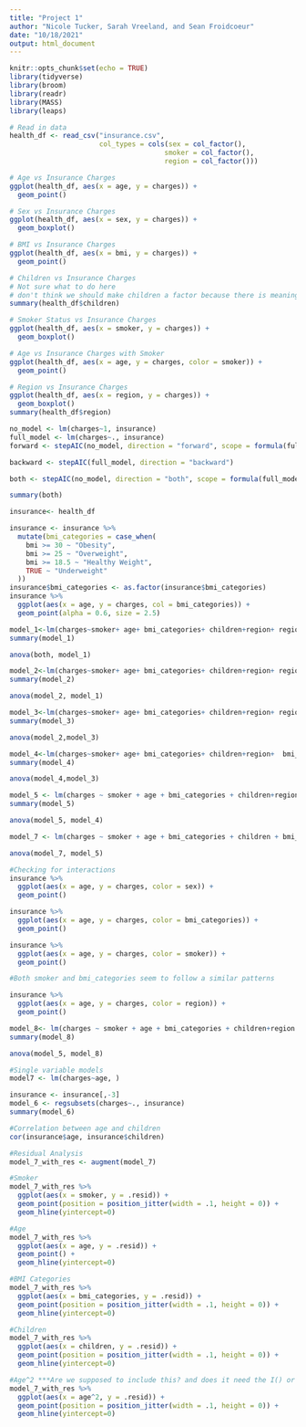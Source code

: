 ```yaml
---
title: "Project 1"
author: "Nicole Tucker, Sarah Vreeland, and Sean Froidcoeur"
date: "10/18/2021"
output: html_document
---
```


```r
knitr::opts_chunk$set(echo = TRUE)
library(tidyverse)
library(broom)
library(readr)
library(MASS)
library(leaps)
```

```r
# Read in data
health_df <- read_csv("insurance.csv",
                      col_types = cols(sex = col_factor(),
                                      smoker = col_factor(),
                                      region = col_factor()))

```

```r
# Age vs Insurance Charges
ggplot(health_df, aes(x = age, y = charges)) +
  geom_point()
```

```r
# Sex vs Insurance Charges
ggplot(health_df, aes(x = sex, y = charges)) +
  geom_boxplot()
```

```r
# BMI vs Insurance Charges
ggplot(health_df, aes(x = bmi, y = charges)) +
  geom_point()
```

```r
# Children vs Insurance Charges
# Not sure what to do here
# don't think we should make children a factor because there is meaning behind the numbers, but it graphs better as a factor
summary(health_df$children)
```

```r
# Smoker Status vs Insurance Charges
ggplot(health_df, aes(x = smoker, y = charges)) +
  geom_boxplot()
```

```r
# Age vs Insurance Charges with Smoker
ggplot(health_df, aes(x = age, y = charges, color = smoker)) +
  geom_point()
```


```r
# Region vs Insurance Charges
ggplot(health_df, aes(x = region, y = charges)) +
  geom_boxplot()
summary(health_df$region)
```

```r
no_model <- lm(charges~1, insurance)
full_model <- lm(charges~., insurance)
forward <- stepAIC(no_model, direction = "forward", scope = formula(full_model))
```

```r
backward <- stepAIC(full_model, direction = "backward")
```

```r
both <- stepAIC(no_model, direction = "both", scope = formula(full_model))
```

```r
summary(both)
```

```r
insurance<- health_df
```



```r
insurance <- insurance %>%
  mutate(bmi_categories = case_when(
    bmi >= 30 ~ "Obesity",
    bmi >= 25 ~ "Overweight",
    bmi >= 18.5 ~ "Healthy Weight",
    TRUE ~ "Underweight"
  ))
insurance$bmi_categories <- as.factor(insurance$bmi_categories)
insurance %>%
  ggplot(aes(x = age, y = charges, col = bmi_categories)) +
  geom_point(alpha = 0.6, size = 2.5)
```

```r
model_1<-lm(charges~smoker+ age+ bmi_categories+ children+region+ region:smoker+ age:bmi_categories, insurance)
summary(model_1)

```
```r
anova(both, model_1)
```

```r
model_2<-lm(charges~smoker+ age+ bmi_categories+ children+region+ region:smoker, insurance)
summary(model_2)

```
```r
anova(model_2, model_1)
```
```r
model_3<-lm(charges~smoker+ age+ bmi_categories+ children+region+ region:smoker+ bmi_categories:smoker, insurance)
summary(model_3)
```


```r
anova(model_2,model_3)
```



```r
model_4<-lm(charges~smoker+ age+ bmi_categories+ children+region+  bmi_categories:smoker, insurance)
summary(model_4)
```


```r
anova(model_4,model_3)
```

```r
model_5 <- lm(charges ~ smoker + age + bmi_categories + children+region + bmi_categories:smoker + I(age^2), insurance)
summary(model_5)
```

```r
anova(model_5, model_4)
```

```r
model_7 <- lm(charges ~ smoker + age + bmi_categories + children + bmi_categories:smoker + I(age^2), insurance)
```

```r
anova(model_7, model_5)
```




```r
#Checking for interactions
insurance %>%
  ggplot(aes(x = age, y = charges, color = sex)) +
  geom_point()

insurance %>%
  ggplot(aes(x = age, y = charges, color = bmi_categories)) +
  geom_point()

insurance %>%
  ggplot(aes(x = age, y = charges, color = smoker)) +
  geom_point()

#Both smoker and bmi_categories seem to follow a similar patterns

insurance %>%
  ggplot(aes(x = age, y = charges, color = region)) +
  geom_point()
```


```r
model_8<- lm(charges ~ smoker + age + bmi_categories + children+region +sex + bmi_categories:smoker + I(age^2), insurance)
summary(model_8)
```



```r
anova(model_5, model_8)
```



```r
#Single variable models
model7 <- lm(charges~age, )
```

```r
insurance <- insurance[,-3]
model_6 <- regsubsets(charges~., insurance)
summary(model_6)
```

```r
#Correlation between age and children
cor(insurance$age, insurance$children)
```

```r
#Residual Analysis
model_7_with_res <- augment(model_7)

#Smoker
model_7_with_res %>%
  ggplot(aes(x = smoker, y = .resid)) +
  geom_point(position = position_jitter(width = .1, height = 0)) +
  geom_hline(yintercept=0)
```

```r
#Age
model_7_with_res %>%
  ggplot(aes(x = age, y = .resid)) +
  geom_point() +
  geom_hline(yintercept=0)
```

```r
#BMI Categories
model_7_with_res %>%
  ggplot(aes(x = bmi_categories, y = .resid)) +
  geom_point(position = position_jitter(width = .1, height = 0)) +
  geom_hline(yintercept=0)
```

```r
#Children
model_7_with_res %>%
  ggplot(aes(x = children, y = .resid)) +
  geom_point(position = position_jitter(width = .1, height = 0)) +
  geom_hline(yintercept=0)
```

```r
#Age^2 ***Are we supposed to include this? and does it need the I() or not??
model_7_with_res %>%
  ggplot(aes(x = age^2, y = .resid)) +
  geom_point(position = position_jitter(width = .1, height = 0)) +
  geom_hline(yintercept=0)
```



